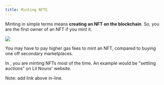 ```yaml
---
title: Minting NFTS
---
```


Minting in simple terms means **creating an NFT on the blockchain**. So, you are the first owner of an NFT if you mint it.

![](/assets/nft-minted-2.png)

You may have to pay higher gas fees to mint an NFT, compared to buying one off secondary marketplaces.

In <Nutshell children="NFT auctions" glossaryEntry="content/glossary/nft_auction.mdx" />, you are minting NFTs most of the time. An example would be "settling auctions" on Lil Nouns' website.

Note: add link above in-line.

